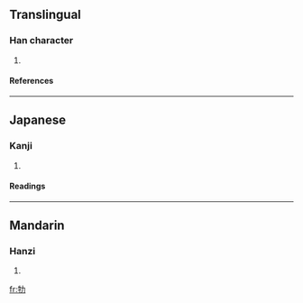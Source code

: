 ==Translingual==
===Han character===
{{Han char|rn=93|rad=牛|as=02|sn=6|four=2452<sub>7</sub>|canj=竹手大尸 (HQKS)}}
# {{defn|Han|sort=牛02}}
====References====
{{Han ref|kx=0697.040|dkj=19926|dj=1109.020|hdz=31800.060|uh=725E|ud=29278|bh=CA42|bd=51778}}

----
==Japanese==
===Kanji===
{{ja-kanji|grade=|rs=牛02}}
# {{defn|Japanese}} 
====Readings====
{{ja-readings|on=[[きゅう]] (kyū), [[く]] (ku)|kun=}}

----
==Mandarin==
===Hanzi===
{{cmn-hanzi|pin=[[jiū]] (jiu1)|wg=chiu<sup>1</sup>}}
# {{defn|Mandarin}}

[[fr:牞]]